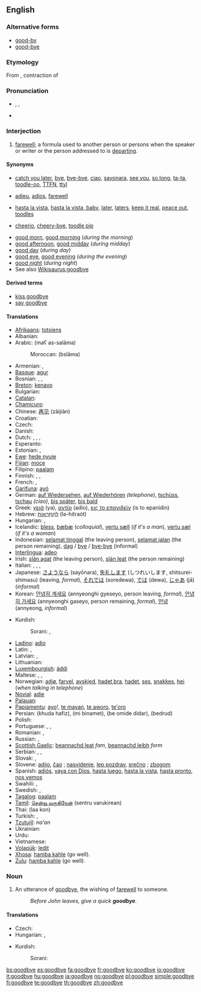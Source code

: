 ==English==

===Alternative forms===
* [[good-by]]
* [[good-bye]]

===Etymology===
From {{etyl|enm|en}} {{term|godbwye||lang=enm}}, contraction of {{term|God be with ye||lang=enm}}

===Pronunciation===
* {{enPR|go͝odbīʹ}}, {{IPA|/gʊdˈbaɪ/}}, {{SAMPA|/gUd"baI/}}
* {{rhymes|aɪ}}

===Interjection===
{{en-intj}}

# [[farewell]]; a formula used to another person or persons when the speaker or writer or the person addressed to is [[depart]]ing.

====Synonyms====
* {{a|informal}} [[catch you later]], [[bye]], [[bye-bye]], [[ciao]], [[sayonara]], [[see you]], [[so long]], [[ta-ta]], [[toodle-oo]], [[TTFN]], [[ttyl]]
* {{a|formal}} [[adieu]], [[adios]], [[farewell]]
* {{a|slang}} [[hasta la vista]], [[hasta la vista, baby]], [[later]], [[laters]], [[keep it real]], [[peace out]], [[toodles]]
* {{a|UK, informal}} [[cheerio]], [[cheery-bye]], [[toodle pip]] {{a|dated}}
<!--no: just an incorrect spelling of "bye-bye": * [[buh-bye]] (''slang'')-->
* [[good morn]], [[good morning]] (''during the morning'')
* [[good afternoon]], [[good midday]] (''during midday'')
* [[good day]] (''during day'')
* [[good eve]], [[good evening]] (''during the evening'')
* [[good night]] (''during night'')
* See also [[Wikisaurus:goodbye]]

====Derived terms====
* [[kiss goodbye]]
* [[say goodbye]]

====Translations====
{{trans-top|farewell}}
* [[Afrikaans]]: [[totsiens]]
* Albanian: {{t-|sq|mirë u pafshim|xs=Albanian}}
* Arabic: {{Arab|[[مع السلامة]]}} (maʕ as-salāma)
*: Moroccan: {{Arab|[[بسلامة]]}} (bslāma)
* Armenian: {{t|hy|ցտեսություն|sc=Armn|tr=c’tesut’yun}}, {{t|hy|հաջողություն|sc=Armn|tr=haǰoġut’yun}}
* [[Basque]]: [[agur]]
* Bosnian: {{t-|bs|zbogom}}, {{t-|bs|pozdrav}}, {{t-|bs|doviđenja}}
* [[Breton]]: [[kenavo]]
* Bulgarian: {{t+|bg|довиждане|sc=Cyrl|tr=dovizhdane}}
* [[Catalan]]: {{t|ca|adéu}}
* [[Chamicuro]]: {{tø|ccc|alyos}}
* Chinese: [[再见]] (zàijiàn)
* Croatian: {{t-|hr|do viđenja}}
* Czech: {{t-|cs|na shledanou}}
* Danish: {{t+|da|farvel}}
* Dutch: {{t+|nl|tot ziens}}, {{t-|nl|doei}}, {{t+|nl|dag}}, {{t-|nl|houdoe}}
* Esperanto: {{t-|eo|adiaŭ|xs=Esperanto}}
* Estonian: {{t-|et|head aega}}, {{t-|et|nägemist}}
* [[Ewe]]: [[hede nyuie]]
* [[Fijian]]: [[moce]]
* Filipino: [[paalam]]
* Finnish: {{t-|fi|näkemiin}}, {{t+|fi|hyvästi}}, {{t-|fi|jäähyväiset}}
* French: {{t+|fr|au revoir}}, {{t+|fr|adieu}}
* [[Garífuna]]: [[ayó]]
* German: [[auf Wiedersehen]], [[auf Wiederhören]] ''(telephone)'', [[tschüss]], [[tschau]] ''(ciao)'', [[bis später]], [[bis bald]]
* Greek: [[γειά]] (ya), [[αντίο]] (adio), [[εις το επανιδείν]] (is to epanidin)
* Hebrew: [[להתראות|לְהִתְרָאוֹת]] (lə-hitraót)
* Hungarian: {{t+|hu|viszlát}}, {{t+|hu|viszontlátásra}}
* Icelandic: [[bless]], [[bæ]][[bæ]] (''colloquial''), [[vertu sæll]] (''if it's a man''), [[vertu sæl]] (''if it's a woman'')
* Indonesian: [[selamat tinggal]] (the leaving person), [[selamat jalan]] (the person remaining), [[dag]] / [[bye]] / [[bye-bye]] (informal)
* [[Interlingua]]: [[adeo]]
* Irish: [[slán agat]] (the leaving person), [[slán leat]] (the person remaining)
* Italian: {{t+|it|arrivederci}}, {{t-|it|arrivederla}}, {{t+|it|addio}}, {{t+|it|ciao}}
* Japanese: [[さようなら]] (sayōnara), [[失礼します]] (しつれいします, shitsurei-shimasu) (leaving, ''formal''), [[それでは]] (soredewa), [[では]] (dewa), [[じゃあ]] (jā) (''informal'')
* Korean: [[안녕히 계세요]] (annyeonghi gyeseyo, person leaving, ''formal''), [[안녕히 가세요]] (annyeonghi gaseyo, person remaining, ''formal''), [[안녕]] (annyeong, ''informal'')
{{trans-mid}}
* Kurdish:
*: Sorani: {{t|ku|خوا حافیز|tr=xwa hafîz|sc=ku-Arab}}, {{t|ku|خوات له‌گه‌ڵ|tr=xwat legell|sc=ku-Arab}}
* [[Ladino]]: [[adio]]
* Latin: {{t+|la|ave}}, {{t-|la|vale}}
* Latvian: {{t-|lv|atā|xs=Latvian}}, {{t-|lv|visu labu|xs=Latvian}}
* Lithuanian: {{t-|lt|viso gero|xs=Lithuanian}}
* [[Luxembourgish]]: [[äddi]]
* Maltese: {{t-|mt|ċaw|xs=Maltese}}, {{t-|mt|ċaw ċaw|xs=Maltese}}, {{t-|mt|saħħa|xs=Maltese}}
* Norwegian: [[adjø]], [[farvel]], [[avskjed]], [[hadet bra]], [[hadet]], [[ses]], [[snakkes]], [[hei]] (''when talking in telephone'')
* [[Novial]]: [[adie]]
* [[Palauan]]: {{tø|pau|mechikung|xs=Palauan}}
* [[Papiamentu]]: [[ayo]]!, [[te mayan]], [[te aworo]], [[te'oro]]
* Persian: {{fa-Arab|[[خدا حافظ]]}} (khuda hafiz), {{fa-Arab|[[می بینمت]]}} (mi binamet), {{fa-Arab|[[به امید دیدار]]}} (be omide didar), {{fa-Arab|[[بدرود]]}} (bedrud)
* Polish: {{t+|pl|do widzenia}}
* Portuguese: {{t+|pt|adeus}}, {{t-|pt|até-logo}}, {{t-|pt|passe-bem}}
* Romanian: {{t-|ro|la revedere}}, {{t-|ro|pa}}
* Russian: {{t-|ru|до свидания|tr=do svidán[i]ja|sc=Cyrl}}, {{t+|ru|пока|tr=poká|sc=Cyrl}}
* [[Scottish Gaelic]]: [[beannachd leat]] ''fam'', [[beannachd leibh]] ''form''
* Serbian: {{t-|sr|zbogom}}, {{t-|sr|pozdrav}}, {{t-|sr|doviđenja}}
* Slovak: {{t-|sk|zbohom}}, {{t-|sk|do videnia}}
* Slovene: [[adijo]], [[čao]] {{informal}}; [[nasvidenje]], [[lep pozdrav]], [[srečno]] {{formal}}; [[zbogom]] {{archaic}}
* Spanish: [[adiós]], [[vaya con Dios]], [[hasta luego]], [[hasta la vista]], [[hasta pronto]], [[nos vemos]]
* Swahili: {{t-|sw|kwaheri|xs=Swahili}}, {{t-|sw|tuonane tena|xs=Swahili}}
* Swedish: {{t+|sv|adjö}}, {{t+|sv|hej då}}
* [[Tagalog]]: [[paalam]]
* [[Tamil]]: [[சென்று வருகிறேன்]] (sentru varukirean)
* Thai: {{Thai|[[ลาก่อน]]}} (laa kon)
* Turkish: {{t-|tr|Allah'a ısmarladık}}, {{t-|tr|gule gule}}
* [[Tzutujil]]: ''na'an''
* Ukrainian: {{t-|uk|до побачення|tr=do pobačennja|sc=Cyrl|xs=Ukrainian}}
* Urdu: {{t-|ur|خدا حافظ|tr=khuda hafiz|sc=ur-Arab|xs=Urdu}}
* Vietnamese: {{t+|vi|tạm biệt|xs=Vietnamese}}
* [[Volapük]]: [[ledit]]
* [[Xhosa]]: [[hamba kahle]] (go well).
* [[Zulu]]: [[hamba kahle]] (go well).
{{trans-bottom}}

===Noun===
{{en-noun}}

# An utterance of [[goodbye]], the wishing of [[farewell]] to someone.
#: ''Before John leaves, give a quick '''goodbye'''.''

====Translations====
{{trans-top|an utterance of goodbye}}
* Czech: {{t|cs|rozloučení|n}}
* Hungarian: {{t|hu|istenhozzád}}, {{t|hu|búcsúszó}}
{{trans-mid}}
* Kurdish:
*: Sorani: {{t|ku|خواحافیزی|tr=xwa hafízí|sc=ku-Arab}}
{{trans-bottom}}

[[bs:goodbye]]
[[es:goodbye]]
[[fa:goodbye]]
[[fr:goodbye]]
[[ko:goodbye]]
[[io:goodbye]]
[[it:goodbye]]
[[hu:goodbye]]
[[ja:goodbye]]
[[no:goodbye]]
[[pl:goodbye]]
[[simple:goodbye]]
[[fi:goodbye]]
[[te:goodbye]]
[[th:goodbye]]
[[zh:goodbye]]